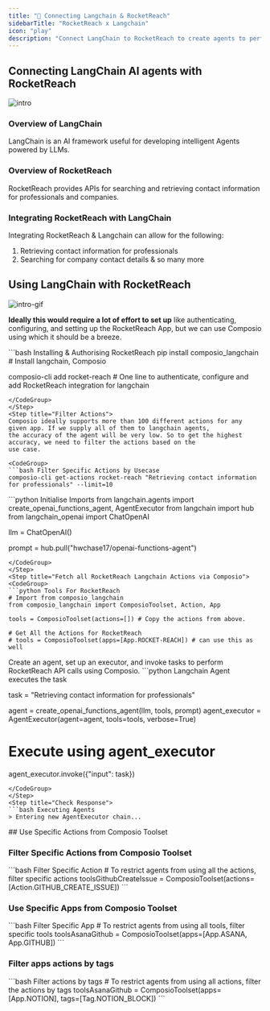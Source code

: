 ```yaml
---
title: "🚀 Connecting Langchain & RocketReach"
sidebarTitle: "RocketReach x Langchain"
icon: "play"
description: "Connect LangChain to RocketReach to create agents to perform tasks using natural language"
---
```


## Connecting LangChain AI agents with RocketReach
![intro](/media/intro.jpg)

### Overview of LangChain

LangChain is an AI framework useful for developing intelligent Agents powered by LLMs.

### Overview of RocketReach

RocketReach provides APIs for searching and retrieving contact information for professionals and companies.

### Integrating RocketReach with LangChain

Integrating RocketReach & Langchain can allow for the following:

1. Retrieving contact information for professionals
2. Searching for company contact details
& so many more

## Using LangChain with RocketReach
![intro-gif](/media/intro.gif)
<Steps>
<Step title="Setting Up the Environment">

**Ideally this would require a lot of effort to set up** like authenticating, configuring, and setting up the RocketReach App, but we can use Composio using which it should be a breeze.

<CodeGroup>
```bash Installing & Authorising RocketReach
pip install composio_langchain # Install langchain, Composio 

composio-cli add rocket-reach # One line to authenticate, configure and add RocketReach integration for langchain
```
</CodeGroup>
</Step>
<Step title="Filter Actions">
Composio ideally supports more than 100 different actions for any given app. If we supply all of them to langchain agents, 
the accuracy of the agent will be very low. So to get the highest accuracy, we need to filter the actions based on the 
use case.

<CodeGroup>
```bash Filter Specific Actions by Usecase
composio-cli get-actions rocket-reach "Retrieving contact information for professionals" --limit=10
```
</CodeGroup>

</Step>
<Step title="Import Base Packages">

<CodeGroup>
```python Initialise Imports
from langchain.agents import create_openai_functions_agent, AgentExecutor
from langchain import hub
from langchain_openai import ChatOpenAI


llm = ChatOpenAI()

prompt = hub.pull("hwchase17/openai-functions-agent")
```
</CodeGroup>
</Step>
<Step title="Fetch all RocketReach Langchain Actions via Composio">
<CodeGroup>
```python Tools For RocketReach
# Import from composio_langchain
from composio_langchain import ComposioToolset, Action, App

tools = ComposioToolset(actions=[]) # Copy the actions from above. 

# Get All the Actions for RocketReach
# tools = ComposioToolset(apps=[App.ROCKET-REACH]) # can use this as well
```
</CodeGroup>
</Step>
<Step title="Execute the Agent">
Create an agent, set up an executor, and invoke tasks to perform RocketReach API calls using Composio. 
<CodeGroup>
```python Langchain Agent executes the task

task = "Retrieving contact information for professionals"

agent = create_openai_functions_agent(llm, tools, prompt)
agent_executor = AgentExecutor(agent=agent, tools=tools, verbose=True)

# Execute using agent_executor
agent_executor.invoke({"input": task})
```
</CodeGroup>
</Step>
<Step title="Check Response">
```bash Executing Agents
> Entering new AgentExecutor chain...
```
</Step>
</Steps>
## Use Specific Actions from Composio Toolset

### Filter Specific Actions from Composio Toolset

<CodeGroup>
```bash Filter Specific Action
# To restrict agents from using all the actions, filter specific actions
toolsGithubCreateIssue = ComposioToolset(actions=[Action.GITHUB_CREATE_ISSUE])
```
</CodeGroup>

### Use Specific Apps from Composio Toolset
<CodeGroup>
```bash Filter Specific App
# To restrict agents from using all tools, filter specific tools
toolsAsanaGithub = ComposioToolset(apps=[App.ASANA, App.GITHUB])
```
</CodeGroup>

### Filter apps actions by tags 
<CodeGroup>
```bash Filter actions by tags
# To restrict agents from using all actions, filter the actions by tags
toolsAsanaGithub = ComposioToolset(apps=[App.NOTION], tags=[Tag.NOTION_BLOCK])
```
</CodeGroup>

